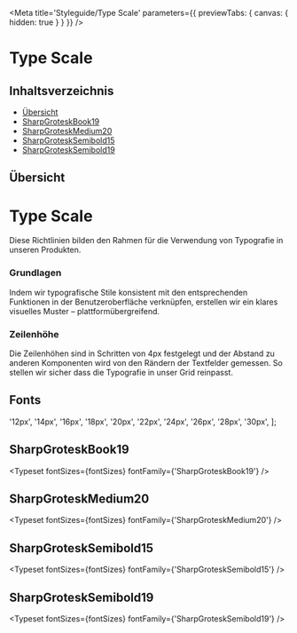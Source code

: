 
<Meta
  title='Styleguide/Type Scale'
  parameters={{ previewTabs: { canvas: { hidden: true } } }}
/>

# Type Scale

## Inhaltsverzeichnis

- [Übersicht](#übersicht)
- [SharpGroteskBook19](#sharpgroteskbook19)
- [SharpGroteskMedium20](#sharpgroteskmedium20)
- [SharpGroteskSemibold15](#sharpgrotesksemibold15)
- [SharpGroteskSemibold19](#sharpgrotesksemibold19)

## Übersicht

<div
  style={{
    color: 'white',
    backgroundColor: colors.primary['500'],
    padding: '20px 30px',
    marginLeft: -30,
    marginRight: -30,
    marginBottom: 20,
  }}
>
  <h1
    style={{
      color: 'white',
    }}
  >
    Type Scale
  </h1>
  Diese Richtlinien bilden den Rahmen für die Verwendung von Typografie in unseren
  Produkten.
</div>

<h3
  style={{
    color: colors.basic['900'],
    fontWeight: 900,
    borderBottom: 0,
    paddingBottom: 0,
  }}
>
  Grundlagen
</h3>
<p>
  Indem wir typografische Stile konsistent mit den entsprechenden Funktionen in
  der Benutzeroberfläche verknüpfen, erstellen wir ein klares visuelles Muster –
  plattformübergreifend.
</p>

<h3
  style={{
    color: colors.basic['900'],
    fontWeight: 900,
    borderBottom: 0,
    paddingBottom: 0,
  }}
>
  Zeilenhöhe
</h3>
<p>
  Die Zeilenhöhen sind in Schritten von 4px festgelegt und der Abstand zu
  anderen Komponenten wird von den Rändern der Textfelder gemessen. So stellen
  wir sicher dass die Typografie in unser Grid reinpasst.
</p>

## Fonts

  '12px',
  '14px',
  '16px',
  '18px',
  '20px',
  '22px',
  '24px',
  '26px',
  '28px',
  '30px',
];

## SharpGroteskBook19

<Typeset fontSizes={fontSizes} fontFamily={'SharpGroteskBook19'} />

## SharpGroteskMedium20

<Typeset fontSizes={fontSizes} fontFamily={'SharpGroteskMedium20'} />

## SharpGroteskSemibold15

<Typeset fontSizes={fontSizes} fontFamily={'SharpGroteskSemibold15'} />

## SharpGroteskSemibold19

<Typeset fontSizes={fontSizes} fontFamily={'SharpGroteskSemibold19'} />

